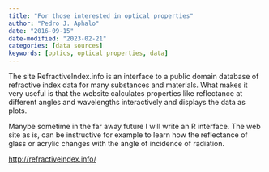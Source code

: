 ```yaml
---
title: "For those interested in optical properties"
author: "Pedro J. Aphalo"
date: "2016-09-15"
date-modified: "2023-02-21"
categories: [data sources]
keywords: [optics, optical properties, data]
---
```


The site RefractiveIndex.info is an interface to a public domain
database of refractive index data for many substances and materials.
What makes it very useful is that the website calculates properties like
reflectance at different angles and wavelengths interactively and
displays the data as plots.

Manybe sometime in the far away future I will write an R interface.
The web site as is, can be instructive for example to learn how the
reflectance of glass or acrylic changes with the angle of incidence of
radiation.

<http://refractiveindex.info/>
